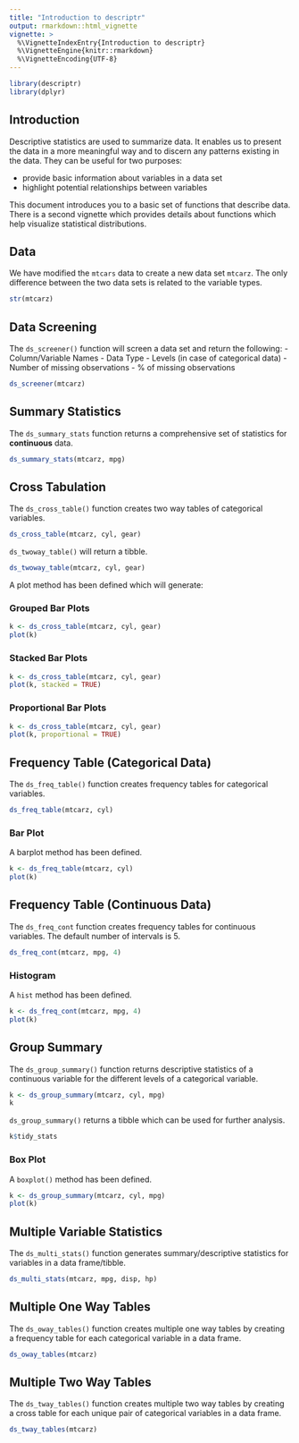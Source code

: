 ```yaml
---
title: "Introduction to descriptr"
output: rmarkdown::html_vignette
vignette: >
  %\VignetteIndexEntry{Introduction to descriptr}
  %\VignetteEngine{knitr::rmarkdown}
  %\VignetteEncoding{UTF-8}
---
```


```r
library(descriptr)
library(dplyr)
```

## Introduction

Descriptive statistics are used to summarize data. It enables us to present the
data in a more meaningful way and to discern any patterns existing in the data. 
They can be useful for two purposes:

- provide basic information about variables in a data set
- highlight potential relationships between variables

This document introduces you to a basic set of functions that describe data. 
There is a second vignette which provides details about functions which help 
visualize statistical distributions.

## Data

We have modified the `mtcars` data to create a new data set `mtcarz`. The only
difference between the two data sets is related to the variable types. 

```r
str(mtcarz)
```

## Data Screening

The `ds_screener()` function will screen a data set and return the following:
- Column/Variable Names
- Data Type
- Levels (in case of categorical data)
- Number of missing observations
- % of missing observations


```r
ds_screener(mtcarz)
```


## Summary Statistics

The `ds_summary_stats` function returns a comprehensive set of statistics for 
**continuous** data. 

```r
ds_summary_stats(mtcarz, mpg)
```


## Cross Tabulation

The `ds_cross_table()` function creates two way tables of categorical variables. 

```r
ds_cross_table(mtcarz, cyl, gear)
```

`ds_twoway_table()` will return a tibble.

```r
ds_twoway_table(mtcarz, cyl, gear)
```

A plot method has been defined which will generate:

### Grouped Bar Plots

```r
k <- ds_cross_table(mtcarz, cyl, gear)
plot(k)
```


### Stacked Bar Plots

```r
k <- ds_cross_table(mtcarz, cyl, gear)
plot(k, stacked = TRUE)
```


### Proportional Bar Plots

```r
k <- ds_cross_table(mtcarz, cyl, gear)
plot(k, proportional = TRUE)
```

## Frequency Table (Categorical Data)

The `ds_freq_table()` function creates frequency tables for categorical variables. 

```r
ds_freq_table(mtcarz, cyl)
```


### Bar Plot

A barplot method has been defined.

```r
k <- ds_freq_table(mtcarz, cyl)
plot(k)
```


## Frequency Table (Continuous Data)

The `ds_freq_cont` function creates frequency tables for continuous variables. 
The default number of intervals is 5.

```r
ds_freq_cont(mtcarz, mpg, 4)
```


### Histogram

A `hist` method has been defined.

```r
k <- ds_freq_cont(mtcarz, mpg, 4)
plot(k)
```


## Group Summary

The `ds_group_summary()` function returns descriptive statistics of a continuous
variable for the different levels of a categorical variable.

```r
k <- ds_group_summary(mtcarz, cyl, mpg)
k
```

`ds_group_summary()` returns a tibble which can be used for further analysis.

```r
k$tidy_stats
```


### Box Plot

A `boxplot()` method has been defined.

```r
k <- ds_group_summary(mtcarz, cyl, mpg)
plot(k)
```

## Multiple Variable Statistics 

The `ds_multi_stats()` function generates summary/descriptive statistics for 
variables in a data frame/tibble.

```r
ds_multi_stats(mtcarz, mpg, disp, hp)
```

## Multiple One Way Tables

The `ds_oway_tables()` function creates multiple one way tables by creating a 
frequency table for each categorical variable in a data frame.

```r
ds_oway_tables(mtcarz)
```


## Multiple Two Way Tables

The `ds_tway_tables()` function creates multiple two way tables by creating a 
cross table for each unique pair of categorical variables in a data frame.

```r
ds_tway_tables(mtcarz)
```





